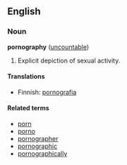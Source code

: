 ==English==

===Noun===
'''pornography''' ([[uncountable]])

#Explicit depiction of sexual activity.

====Translations====
*Finnish: [[pornografia]]

====Related terms====
*[[porn]]
*[[porno]]
*[[pornographer]]
*[[pornographic]]
*[[pornographically]]